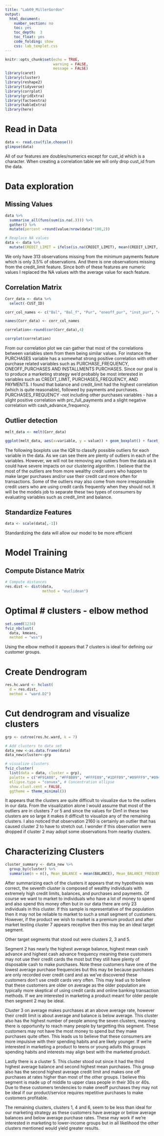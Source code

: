 ---
title: "Lab09_MillerGordon"
output: 
  html_document:
    number_section: no
    toc: yes
    toc_depth:  3
    toc_float: yes
    code_folding: show
    css: lab_templet.css
---

```{r setup, include=FALSE}
knitr::opts_chunk$set(echo = TRUE, 
                      warning = FALSE,
                      message = FALSE)
library(caret)
library(cluster) 
library(reshape2)
library(tidyverse) 
library(corrplot) 
library(gridExtra) 
library(factoextra)  
library(kableExtra)
library(here)
```

# Read in Data
```{r}
data <- read.csv(file.choose())
glimpse(data)
```
All of our features are doubles/numerics except for cust_id which is a character. When creating a correlation table we will only drop cust_id from the data. 

# Data exploration 

## Missing Values
```{r}
data %>% 
  summarise_all(funs(sum(is.na(.)))) %>% 
  gather() %>% 
  mutate(percent =round(value/nrow(data)*100,2))

# Reaplace NA values 
data <- data %>% 
  mutate(CREDIT_LIMIT = ifelse(is.na(CREDIT_LIMIT), mean(CREDIT_LIMIT, na.rm = TRUE), CREDIT_LIMIT), MINIMUM_PAYMENTS = ifelse(is.na(MINIMUM_PAYMENTS), mean(MINIMUM_PAYMENTS, na.rm = TRUE), MINIMUM_PAYMENTS))
```
We only have 313 observations missing from the minimum payments feature which is only 3.5% of observations. And there is one observations missing from the credit_limit feature. Since both of these features are numeric values I replaced the NA values with the average value for each feature. 

## Correlation Matrix 
```{r}
Corr_data <- data %>% 
  select(-CUST_ID)

corr_col_names <- c("Bal", "Bal_f", "Pur", "oneoff_pur", "inst_pur", "cash_adv", "pur_f", "oneoff_pur_f", "pur_inst_fr", "cash_adv_freq", "cash_adv_trx", "pur_trx", "credit_lim", "payments", "min_pay", "prc_full_pay", "tenure")

names(Corr_data) <- corr_col_names

correlation<-round(cor(Corr_data),4)

corrplot(correlation)
```
From our correlation plot we can gather that most of the correlations between variables stem from them being similar values. For instance the PURCHASES variable has a somewhat strong positive correlation with other purchase related variables such as PURCHASE_FREQUENCY, ONEOFF_PURCHASES AND INSTALLMENTS PURCHASES. Since our goal is to produce a marketing strategy we'd probably be most interested in variables such as CREDIT_LIMIT, PURCHASES_FREQUENCY, AND PAYMENTS. I found that balance and credit_limit had the highest correlation (which is quite reasonable), followed by payments and purchases. PURCHASES_FREQUENCY -not including other purchases variables - has a slight positive correlation with prc_full_payments and a slight negative correlation with cash_advance_frequency. 


## Outlier detection
```{r}
melt_data <- melt(Corr_data)

ggplot(melt_data, aes(x=variable, y = value)) + geom_boxplot() + facet_wrap(~variable, scale = "free")
```
The following boxplots use the IQR to classify possible outliers for each variable in the data. As we can see there are plenty of outliers in each of the variables. However, we will not be removing any outliers from the data as it could have severe impacts on our clustering algorithm. I believe that the most of the outliers are from more wealthy credit users who happen to make larger purchases and/or use their credit card more often for transactions. Some of the outliers may also come from more irresponsible credit users who are using credit cards frequently when they should not. It will be the models job to separate these two types of consumers by evaluating variables such as credit_limit and balance.  

## Standardize Features
```{r}
data <- scale(data[,-1])
```
Standardizing the data will allow our model to be more efficient

# Model Training

## Compute Distance Matrix
```{r}
# Compute distances
res.dist <- dist(data, 
                 method = "euclidean")
```

# Optimal # clusters - elbow method
```{r}
set.seed(1234)
fviz_nbclust(
  data, kmeans,
  method = "wss")
```
Using the elbow method it appears that 7 clusters is ideal for defining our customer groups.

# Create Dendrogram
```{r}
res.hc.ward <- hclust(
  d = res.dist,
  method = "ward.D2")
```

# Cut dendrogram and visualize clusters
```{r}
grp <- cutree(res.hc.ward, k = 7)

# Add clusters to data set
data_new <-as.data.frame(data)
data_new$cluster<-grp

# visualize clusters
fviz_cluster(
  list(data = data, cluster = grp),
  palette = c("#F91A08", "#FF8B09", "#FFFE09","#1DFF09","#09FFF9","#094BFF", "#FF4EF9"),
  ellipse.type = "convex", # Concentration ellipse
  show.clust.cent = FALSE, 
  ggtheme = theme_minimal())


```
It appears that the clusters are quite difficult to visualize due to the outliers in our data. From the visualization alone I would assume that most of the outliers are in clusters 7 or 5 and since the values for Dim1 in these two clusters are so large it makes it difficult to visualize any of the remaining clusters. I also noticed that observation 2160 is certainly an outlier that has caused cluster 2 to have to stretch out. I wonder if this observation were dropped if cluster 2 may adopt some observations from nearby clusters. 


# Characterizing Clusters
```{r}
cluster_summary <- data_new %>%
  group_by(cluster) %>% 
  summarise(n = n(), Mean_BALANCE = mean(BALANCE), Mean_BALANCE_FREQUENCY = mean(BALANCE_FREQUENCY), Mean_PURCHASES = mean(PURCHASES),Mean_ONEOFF_PURCHASES = mean(ONEOFF_PURCHASES), Mean_INSTALLMENTS_PURCHASES = mean(INSTALLMENTS_PURCHASES), Mean_CASH_ADVANCE = mean(CASH_ADVANCE),Mean_PURCHASES_FREQUENCY = mean(PURCHASES_FREQUENCY), Mean_ONEOFF_PURCHASES_FREQ = mean(ONEOFF_PURCHASES_FREQUENCY), Mean_PURCHASES_INSTALLMENTS_FREQ = mean(PURCHASES_INSTALLMENTS_FREQUENCY),Mean_CASH_ADVANCE_FREQUENCY = mean(CASH_ADVANCE_FREQUENCY), Mean_CASH_ADVANCE_TRX = mean(CASH_ADVANCE_TRX), Mean_PURCHASES_TRX = mean(PURCHASES_TRX),Mean_CREDIT_LIMIT = mean(CREDIT_LIMIT), Mean_PAYMENTS = mean(PAYMENTS),Mean_MINIMUM_PAYMENTS = mean(MINIMUM_PAYMENTS), Mean_PRC_FULL_PAYMENT = mean(PRC_FULL_PAYMENT), Mean_TENURE = mean(TENURE))
```

After summarizing each of the clusters it appears that my hypothesis was correct, the seventh cluster is composed of wealthy individuals with extremely high credit limits, balances, and purchases and payments. Of course we want to market to individuals who have a lot of money to spend and also spend this money often but in our data there are only 23 individuals in this cluster. If this sample is representative of the population then it may not be reliable to market to such a small segment of customers. However, if the product we wish to market is a premium product and after market testing cluster 7 appears receptive then this may be an ideal target segment. 

Other target segments that stood out were clusters 2, 3 and 5. 


Segment 2 has nearly the highest average balance, highest mean cash advance and highest cash advance frequency meaning these customers may not use their credit cards the most but they still have plenty of disposable cash to make purchases. Note these customers have one of the lowest average purchase frequencies but this may be because purchases are only recorded over credit card and as we've discovered these customers don't use credit cards very often. This may lead us to believe that these customers are older on average as the older population are typically more skeptical of using credit cards and online banking transaction methods. If we are interested in marketing a product meant for older people then segment 2 may be ideal. 

Cluster 3 on average makes purchases at an above average rate, however their credit limit is about average and balance is below average. This cluster also has the highest number of people among the seven clusters, meaning there is opportunity to reach many people by targetting this segment. These customers may not have the most money to spend but they make purchases quite often. This leads us to believe that these consumers are more impulsive with their spending habits and are likely younger. If we're interested in marketing a product to teens or young adults this groups spending habits and interests may align best with the marketed product. 

Lastly there is a cluster 5. This cluster stood out since it had the third highest average balance and second highest mean purchases. This group also has the second  highest average credit limit and makes one off purchases at rates higher than most of the other groups. I believe this segment is made up of middle to upper class people in their 30s or 40s. Due to these customers tendencies to make oneoff purchases they may not be ideal if our product/service requires repetitive purchases to make customers profitable.  

The remaining clusters, clusters 1, 4 and 6, seem to be less than ideal for our marketing strategy as these customers have average or below average balances and below average purchase rates. These may work if we're interested in marketing to lower-income groups but in all likelihood the other clusters mentioned would yield greater results.